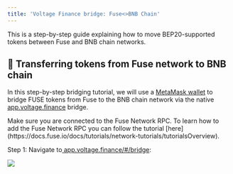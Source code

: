 ```yaml
---
title: 'Voltage Finance bridge: Fuse<>BNB Chain'
---
```


This is a step-by-step guide explaining how to move BEP20-supported tokens between Fuse and BNB chain networks.

## 🌉 Transferring tokens from Fuse network to BNB chain

In this step-by-step bridging tutorial, we will use a [MetaMask wallet](https://metamask.io/download/) to bridge FUSE tokens from Fuse to the BNB chain network via the native [app.voltage.finance](https://app.voltage.finance/#/bridge) bridge.

<Admonition type="info" title="Note">
  Make sure you are connected to the Fuse Network RPC. To learn how to add the Fuse Network RPC you can follow the tutorial [here](https://docs.fuse.io/docs/tutorials/network-tutorials/tutorialsOverview).
</Admonition>

Step 1: Navigate to[ ](https://fuseswap.com/)[app.voltage.finance/#/bridge](https://app.voltage.finance/#/bridge): 

![](/img/Pasted_Image_28_05_2023__15_22.jpg)
